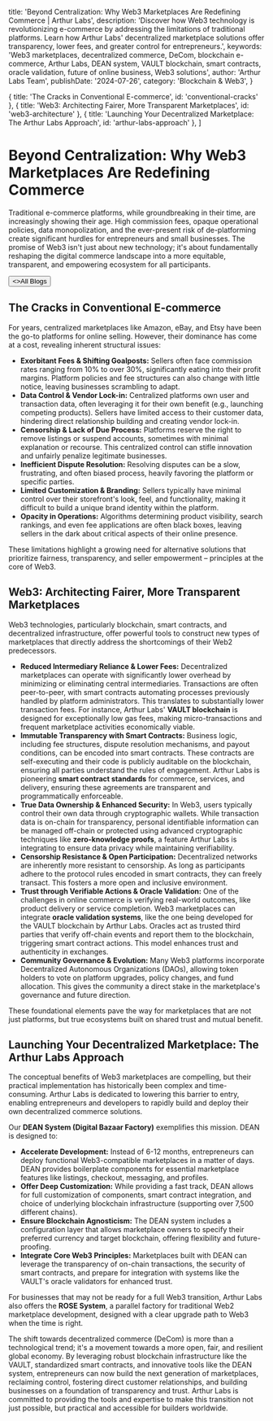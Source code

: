
  title: 'Beyond Centralization: Why Web3 Marketplaces Are Redefining Commerce | Arthur Labs',
  description: 'Discover how Web3 technology is revolutionizing e-commerce by addressing the limitations of traditional platforms. Learn how Arthur Labs\' decentralized marketplace solutions offer transparency, lower fees, and greater control for entrepreneurs.',
  keywords: 'Web3 marketplaces, decentralized commerce, DeCom, blockchain e-commerce, Arthur Labs, DEAN system, VAULT blockchain, smart contracts, oracle validation, future of online business, Web3 solutions',
  author: 'Arthur Labs Team',
  publishDate: '2024-07-26',
  category: 'Blockchain & Web3',
}

  { title: 'The Cracks in Conventional E-commerce', id: 'conventional-cracks' },
  { title: 'Web3: Architecting Fairer, More Transparent Marketplaces', id: 'web3-architecture' },
  { title: 'Launching Your Decentralized Marketplace: The Arthur Labs Approach', id: 'arthur-labs-approach' },
]

<HeroPattern />

# Beyond Centralization: Why Web3 Marketplaces Are Redefining Commerce

Traditional e-commerce platforms, while groundbreaking in their time, are increasingly showing their age. High commission fees, opaque operational policies, data monopolization, and the ever-present risk of de-platforming create significant hurdles for entrepreneurs and small businesses. The promise of Web3 isn't just about new technology; it's about fundamentally reshaping the digital commerce landscape into a more equitable, transparent, and empowering ecosystem for all participants.

<div className="not-prose mt-6 mb-16 flex gap-3">
  <Button href="/blogs" arrow="left">
    <>All Blogs</>
  </Button>
</div>

<h2 id="conventional-cracks">The Cracks in Conventional E-commerce</h2>

For years, centralized marketplaces like Amazon, eBay, and Etsy have been the go-to platforms for online selling. However, their dominance has come at a cost, revealing inherent structural issues:

*   **Exorbitant Fees & Shifting Goalposts:** Sellers often face commission rates ranging from 10% to over 30%, significantly eating into their profit margins. Platform policies and fee structures can also change with little notice, leaving businesses scrambling to adapt.
*   **Data Control & Vendor Lock-in:** Centralized platforms own user and transaction data, often leveraging it for their own benefit (e.g., launching competing products). Sellers have limited access to their customer data, hindering direct relationship building and creating vendor lock-in.
*   **Censorship & Lack of Due Process:** Platforms reserve the right to remove listings or suspend accounts, sometimes with minimal explanation or recourse. This centralized control can stifle innovation and unfairly penalize legitimate businesses.
*   **Inefficient Dispute Resolution:** Resolving disputes can be a slow, frustrating, and often biased process, heavily favoring the platform or specific parties.
*   **Limited Customization & Branding:** Sellers typically have minimal control over their storefront's look, feel, and functionality, making it difficult to build a unique brand identity within the platform.
*   **Opacity in Operations:** Algorithms determining product visibility, search rankings, and even fee applications are often black boxes, leaving sellers in the dark about critical aspects of their online presence.

These limitations highlight a growing need for alternative solutions that prioritize fairness, transparency, and seller empowerment – principles at the core of Web3.

<h2 id="web3-architecture">Web3: Architecting Fairer, More Transparent Marketplaces</h2>

Web3 technologies, particularly blockchain, smart contracts, and decentralized infrastructure, offer powerful tools to construct new types of marketplaces that directly address the shortcomings of their Web2 predecessors.

*   **Reduced Intermediary Reliance & Lower Fees:** Decentralized marketplaces can operate with significantly lower overhead by minimizing or eliminating central intermediaries. Transactions are often peer-to-peer, with smart contracts automating processes previously handled by platform administrators. This translates to substantially lower transaction fees. For instance, Arthur Labs' **VAULT blockchain** is designed for exceptionally low gas fees, making micro-transactions and frequent marketplace activities economically viable.
*   **Immutable Transparency with Smart Contracts:** Business logic, including fee structures, dispute resolution mechanisms, and payout conditions, can be encoded into smart contracts. These contracts are self-executing and their code is publicly auditable on the blockchain, ensuring all parties understand the rules of engagement. Arthur Labs is pioneering **smart contract standards** for commerce, services, and delivery, ensuring these agreements are transparent and programmatically enforceable.
*   **True Data Ownership & Enhanced Security:** In Web3, users typically control their own data through cryptographic wallets. While transaction data is on-chain for transparency, personal identifiable information can be managed off-chain or protected using advanced cryptographic techniques like **zero-knowledge proofs**, a feature Arthur Labs is integrating to ensure data privacy while maintaining verifiability.
*   **Censorship Resistance & Open Participation:** Decentralized networks are inherently more resistant to censorship. As long as participants adhere to the protocol rules encoded in smart contracts, they can freely transact. This fosters a more open and inclusive environment.
*   **Trust through Verifiable Actions & Oracle Validation:** One of the challenges in online commerce is verifying real-world outcomes, like product delivery or service completion. Web3 marketplaces can integrate **oracle validation systems**, like the one being developed for the VAULT blockchain by Arthur Labs. Oracles act as trusted third parties that verify off-chain events and report them to the blockchain, triggering smart contract actions. This model enhances trust and authenticity in exchanges.
*   **Community Governance & Evolution:** Many Web3 platforms incorporate Decentralized Autonomous Organizations (DAOs), allowing token holders to vote on platform upgrades, policy changes, and fund allocation. This gives the community a direct stake in the marketplace's governance and future direction.

These foundational elements pave the way for marketplaces that are not just platforms, but true ecosystems built on shared trust and mutual benefit.

<h2 id="arthur-labs-approach">Launching Your Decentralized Marketplace: The Arthur Labs Approach</h2>

The conceptual benefits of Web3 marketplaces are compelling, but their practical implementation has historically been complex and time-consuming. Arthur Labs is dedicated to lowering this barrier to entry, enabling entrepreneurs and developers to rapidly build and deploy their own decentralized commerce solutions.

Our **DEAN System (Digital Bazaar Factory)** exemplifies this mission. DEAN is designed to:
*   **Accelerate Development:** Instead of 6-12 months, entrepreneurs can deploy functional Web3-compatible marketplaces in a matter of days. DEAN provides boilerplate components for essential marketplace features like listings, checkout, messaging, and profiles.
*   **Offer Deep Customization:** While providing a fast track, DEAN allows for full customization of components, smart contract integration, and choice of underlying blockchain infrastructure (supporting over 7,500 different chains).
*   **Ensure Blockchain Agnosticism:** The DEAN system includes a configuration layer that allows marketplace owners to specify their preferred currency and target blockchain, offering flexibility and future-proofing.
*   **Integrate Core Web3 Principles:** Marketplaces built with DEAN can leverage the transparency of on-chain transactions, the security of smart contracts, and prepare for integration with systems like the VAULT's oracle validators for enhanced trust.

For businesses that may not be ready for a full Web3 transition, Arthur Labs also offers the **ROSE System**, a parallel factory for traditional Web2 marketplace development, designed with a clear upgrade path to Web3 when the time is right.

The shift towards decentralized commerce (DeCom) is more than a technological trend; it's a movement towards a more open, fair, and resilient global economy. By leveraging robust blockchain infrastructure like the VAULT, standardized smart contracts, and innovative tools like the DEAN system, entrepreneurs can now build the next generation of marketplaces, reclaiming control, fostering direct customer relationships, and building businesses on a foundation of transparency and trust. Arthur Labs is committed to providing the tools and expertise to make this transition not just possible, but practical and accessible for builders worldwide.

<div className="mt-16">
  <Socials />
</div>